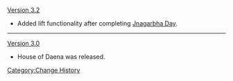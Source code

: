 [[Version 3.2]]
* Added lift functionality after completing [[Jnagarbha Day]].
----
[[Version 3.0]]
* House of Daena was released.
<noinclude>[[Category:Change History]]</noinclude>